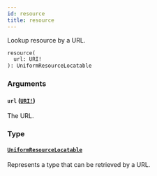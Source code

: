 ```yaml
---
id: resource
title: resource
---
```


Lookup resource by a URL.

```graphql
resource(
  url: URI!
): UniformResourceLocatable

```

### Arguments

#### `url` ([`URI!`](/docs/api/scalars/uri))

The URL.

### Type

#### [`UniformResourceLocatable`](/docs/api/interfaces/uniform-resource-locatable)

Represents a type that can be retrieved by a URL.

